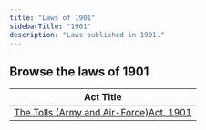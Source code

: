```yaml
---
title: "Laws of 1901"
sidebarTitle: "1901"
description: "Laws published in 1901."
---
```


## Browse the laws of 1901

| Act Title |
|-----------|
| [The Tolls (Army and Air-Force)Act, 1901](/laws/act-81) |
